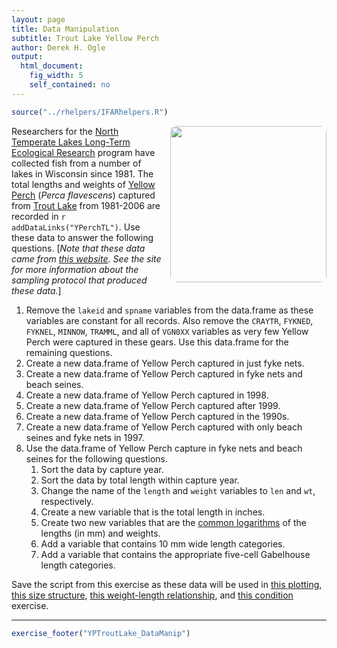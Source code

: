 ```yaml
---
layout: page
title: Data Manipulation
subtitle: Trout Lake Yellow Perch
author: Derek H. Ogle
output: 
  html_document: 
    fig_width: 5
    self_contained: no
---
```

```r
source("../rhelpers/IFARhelpers.R")
```

<img style="float: right; margin: 0px 0px 10px 10px; border-radius:10px;" src="imgs/yellow-perch-1.jpg" width="250px" />
Researchers for the [North Temperate Lakes Long-Term Ecological Research](https://lter.limnology.wisc.edu/) program have collected fish from a number of lakes in Wisconsin since 1981.  The total lengths and weights of [Yellow Perch](https://en.wikipedia.org/wiki/Yellow_perch) (*Perca flavescens*) captured from [Trout Lake](https://lter.limnology.wisc.edu/researchsite/trout-lake) from 1981-2006 are recorded in `r addDataLinks("YPerchTL")`.  Use these data to answer the following questions.  [*Note that these data came from [this website](https://lter.limnology.wisc.edu/dataset/north-temperate-lakes-lter-fish-lengths-and-weights-1981-current).  See the site for more information about the sampling protocol that produced these data.*]

1. Remove the `lakeid` and `spname` variables from the data.frame as these variables are constant for all records.  Also remove the `CRAYTR`, `FYKNED`, `FYKNEL`, `MINNOW`, `TRAMML`, and all of `VGN0XX` variables as very few Yellow Perch were captured in these gears.  Use this data.frame for the remaining questions.
1. Create a new data.frame of Yellow Perch captured in just fyke nets.
1. Create a new data.frame of Yellow Perch captured in fyke nets and beach seines.
1. Create a new data.frame of Yellow Perch captured in 1998.
1. Create a new data.frame of Yellow Perch captured after 1999.
1. Create a new data.frame of Yellow Perch captured in the 1990s.
1. Create a new data.frame of Yellow Perch captured with only beach seines and fyke nets in 1997.
1. Use the data.frame of Yellow Perch capture in fyke nets and beach seines for the following questions.
    1. Sort the data by capture year.
    1. Sort the data by total length within capture year.
    1. Change the name of the `length` and `weight` variables to `len` and `wt`, respectively.
    1. Create a new variable that is the total length in inches.
    1. Create two new variables that are the [common logarithms](https://en.wikipedia.org/wiki/Common_logarithm) of the lengths (in mm) and weights.
    1. Add a variable that contains 10 mm wide length categories.
    1. Add a variable that contains the appropriate five-cell Gabelhouse length categories.

Save the script from this exercise as these data will be used in [this plotting](YPTroutLake_Plotting.html), [this size structure](YPTroutLake_SizeStrux_A.html), [this weight-length relationship](YPTroutLake_WL_A.html), and [this condition ](YPTroutLake_Condition.html) exercise.

---
```r
exercise_footer("YPTroutLake_DataManip")
```
